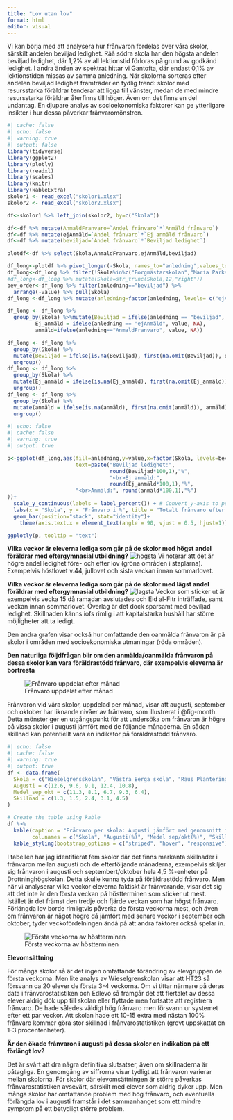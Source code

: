 ---
title: "Lov utan lov"
format: html
editor: visual
---

Vi kan börja med att analysera hur frånvaron fördelas över våra skolor, särskilt andelen beviljad ledighet. Råå södra skola har den högsta andelen beviljad ledighet, där 1,2% av all lektionstid förloras på grund av godkänd ledighet. I andra änden av spektrat hittar vi Gantofta, där endast 0,1% av lektionstiden missas av samma anledning. När skolorna sorteras efter andelen beviljad ledighet framträder en tydlig trend: skolor med resursstarka föräldrar tenderar att ligga till vänster, medan de med mindre resursstarka föräldrar återfinns till höger. Även om det finns en del undantag. En djupare analys av socioekonomiska faktorer kan ge ytterligare insikter i hur dessa påverkar frånvaromönstren.
```{r}
#| cache: false
#| echo: false
#| warning: true
#| output: false
library(tidyverse)
library(ggplot2)
library(plotly)
library(readxl)
library(scales)
library(knitr)
library(kableExtra)
skolor1 <- read_excel("skolor1.xlsx")
skolor2 <- read_excel("skolor2.xlsx")

df<-skolor1 %>% left_join(skolor2, by=c("Skola"))

df<-df %>% mutate(AnmaldFranvaro=`Andel frånvaro`*`Anmäld frånvaro`)
df<-df %>% mutate(ejAnmäld=`Andel frånvaro`*`Ej anmäld frånvaro`)
df<-df %>% mutate(beviljad=`Andel frånvaro`*`Beviljad ledighet`)

plotdf<-df %>% select(Skola,AnmaldFranvaro,ejAnmäld,beviljad)

df_long<-plotdf %>% pivot_longer(-Skola, names_to="anledning",values_to = "value")
df_long<-df_long %>% filter(!Skola%in%c("Borgmästarskolan","Maria Parkskolans anpassade grundskola","Rönnbäcksskolan"))
#df_long<-df_long %>% mutate(Skola=str_trunc(Skola,12,"right"))
bev_order<-df_long %>% filter(anledning=="beviljad") %>% 
  arrange(-value) %>% pull(Skola)
df_long <-df_long %>% mutate(anledning=factor(anledning, levels= c("ejAnmäld","AnmaldFranvaro","beviljad")))

df_long <- df_long %>%
  group_by(Skola) %>%mutate(Beviljad = ifelse(anledning == "beviljad", value, NA),
         Ej_anmäld = ifelse(anledning == "ejAnmäld", value, NA),
         anmäld=ifelse(anledning=="AnmaldFranvaro", value, NA))

df_long <- df_long %>%
  group_by(Skola) %>%
  mutate(Beviljad = ifelse(is.na(Beviljad), first(na.omit(Beviljad)), Beviljad)) %>%
  ungroup()
df_long <- df_long %>%
  group_by(Skola) %>%
  mutate(Ej_anmäld = ifelse(is.na(Ej_anmäld), first(na.omit(Ej_anmäld)), Ej_anmäld)) %>%
  ungroup()
df_long <- df_long %>%
  group_by(Skola) %>%
  mutate(anmäld = ifelse(is.na(anmäld), first(na.omit(anmäld)), anmäld)) %>%
  ungroup()


```

```{r}
#| echo: false
#| cache: false
#| warning: true
#| output: true

p<-ggplot(df_long,aes(fill=anledning,y=value,x=factor(Skola, levels=bev_order),
                      text=paste("Beviljad ledighet:",
                                 round(Beviljad*100,1),"%",
                                 "<br>Ej anmäld:",
                                 round(Ej_anmäld*100,1),"%",
                      "<br>Anmäld:", round(anmäld*100,1),"%")
))+
  scale_y_continuous(labels = label_percent()) + # Convert y-axis to percentage
  labs(x = "Skola", y = "Frånvaro i %", title = "Totalt frånvaro efter anledning") +
  geom_bar(position="stack", stat="identity")+
    theme(axis.text.x = element_text(angle = 90, vjust = 0.5, hjust=1)) 

ggplotly(p, tooltip = "text")

```

**Vilka veckor är eleverna lediga som går på de skolor med högst andel föräldrar med eftergymnasial utbildning?** 
![hogsta](Bilder/Veckor 5 högsta utbildning.png) Vi noterar att det är högre andel ledighet före- och efter lov (gröna områden i staplarna). Exempelvis höstlovet v.44, jullovet och sista veckan innan sommarlovet.

**Vilka veckor är eleverna lediga som går på de skolor med lägst andel föräldrar med eftergymnasial utbildning?** 
![lagsta](Bilder/Veckor 5 lägsta.png) Veckor som sticker ut är exempelvis vecka 15 då ramadan avslutades och Eid al-Fitr inträffade, samt veckan innan sommarlovet. Överlag är det dock sparsamt med beviljad ledighet. Skillnaden känns iofs rimlig i att kapitalstarka hushåll har större möjligheter att ta ledigt.

Den andra grafen visar också hur omfattande den oanmälda frånvaron är på skolor i områden med socioekonomiska utmaningar (röda områden).

**Den naturliga följdfrågan blir om den anmälda/oanmälda frånvaron på dessa skolor kan vara föräldrastödd frånvaro, där exempelvis eleverna är bortresta**

![Frånvaro uppdelat efter månad](bilder/monthj.png){#fig-month}

Frånvaron vid våra skolor, uppdelad per månad, visar att augusti, september och oktober har liknande nivåer av frånvaro, som illustrerat i @fig-month. Detta mönster ger en utgångspunkt för att undersöka om frånvaron är högre på vissa skolor i augusti jämfört med de följande månaderna. En sådan skillnad kan potentiellt vara en indikator på föräldrastödd frånvaro.

```{r}
#| echo: false
#| cache: false
#| warning: true
#| output: true
df <- data.frame(
  Skola = c("Wieselgrensskolan", "Västra Berga skola", "Raus Planterings skola", "Anneroskolan", "Drottninghögsskolan"),
  Augusti = c(12.6, 9.6, 9.1, 12.4, 10.8),
  Medel_sep_okt = c(11.3, 8.1, 6.7, 9.3, 6.4),
  Skillnad = c(1.3, 1.5, 2.4, 3.1, 4.5)
)

# Create the table using kable
df %>%
  kable(caption = "Frånvaro per skola: Augusti jämfört med genomsnitt för september och oktober", 
        col.names = c("Skola", "Augusti(%)", "Medel sep/okt(%)", "Skillnad(%-enheter)")) %>%
  kable_styling(bootstrap_options = c("striped", "hover", "responsive"))
```
I tabellen har jag identifierat fem skolor där det finns markanta skillnader i frånvaron mellan augusti och de efterföljande månaderna, exempelvis skiljer sig frånvaron i augusti och septembert/oktober hela 4,5 %-enheter på Drottninghögskolan. Detta skulle kunna tyda på föräldrastödd frånvaro. Men när vi analyserar vilka veckor eleverna faktiskt är frånvarande, visar det sig att det inte är den första veckan på höstterminen som sticker ut mest. Istället är det främst den tredje och fjärde veckan som har högst frånvaro. Förlängda lov borde rimligtvis påverka de första veckorna mest, och även om frånvaron är något högre då jämfört med senare veckor i september och oktober, tyder veckofördelningen ändå på att andra faktorer också spelar in.



![Första veckorna av höstterminen](Bilder/firstweeks.png)

**Elevomsättning**

För många skolor så är det ingen omfattande förändring av elevgruppen de första veckorna. Men lite analys av Wieselgrenskolan visar att HT23 så försvann ca 20 elever de första 3-4 veckorna. Om vi tittar närmare på deras data i frånvarostatistiken och Edlevo så framgår det att flertalet av dessa elever aldrig dök upp till skolan eller flyttade men fortsatte att registrera frånvaro. De hade således väldigt hög frånvaro men försvann ur systemet efter ett par veckor. Att skolan hade ett 10-15 extra med nästan 100% frånvaro kommer göra stor skillnad i frånvarostatistiken (grovt uppskattat en 1-3 procentenheter). 

**Är den ökade frånvaron i augusti på dessa skolor en indikation på ett förlängt lov?**

Det är svårt att dra några definitiva slutsatser, även om skillnaderna är påtagliga. En genomgång av siffrorna visar tydligt att frånvaron varierar mellan skolorna. För skolor där elevomsättningen är större påverkas frånvarostatistiken avsevärt, särskilt med elever som aldrig dyker upp. Men många skolor har omfattande problem med hög frånvaro, och eventuella förlängda lov i augusti framstår i det sammanhanget som ett mindre symptom på ett betydligt större problem.